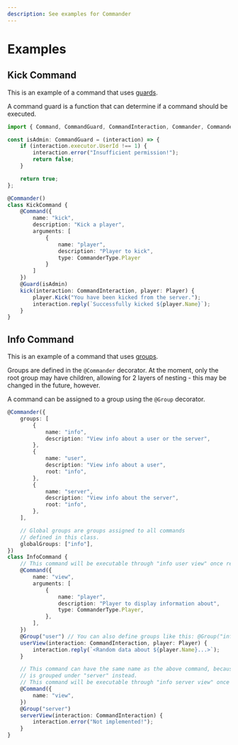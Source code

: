 ```yaml
---
description: See examples for Commander
---
```


# Examples

## Kick Command

This is an example of a command that uses [guards](/docs/guides/commands.mdx#command-guards).

A command guard is a function that can determine if a command should be executed.


```ts showLineNumbers
import { Command, CommandGuard, CommandInteraction, Commander, CommanderType, Guard } from "@rbxts/commander";

const isAdmin: CommandGuard = (interaction) => {
    if (interaction.executor.UserId !== 1) {
        interaction.error("Insufficient permission!");
        return false;
    }

    return true;
};

@Commander()
class KickCommand {
    @Command({
        name: "kick",
        description: "Kick a player",
        arguments: [
            {
                name: "player",
                description: "Player to kick",
                type: CommanderType.Player
            }
        ]
    })
    @Guard(isAdmin)
    kick(interaction: CommandInteraction, player: Player) {
        player.Kick("You have been kicked from the server.");
        interaction.reply(`Successfully kicked ${player.Name}`);
    }
}
```

## Info Command

This is an example of a command that uses [groups](/docs/guides/commands.mdx#command-groups).

Groups are defined in the `@Commander` decorator. At the moment, only the root group may
have children, allowing for 2 layers of nesting - this may be changed in the future, however.

A command can be assigned to a group using the `@Group` decorator.

```ts showLineNumbers
@Commander({
	groups: [
		{
			name: "info",
			description: "View info about a user or the server",
		},
		{
			name: "user",
			description: "View info about a user",
			root: "info",
		},
		{
			name: "server",
			description: "View info about the server",
			root: "info",
		},
	],

	// Global groups are groups assigned to all commands
	// defined in this class.
	globalGroups: ["info"],
})
class InfoCommand {
	// This command will be executable through "info user view" once registered!
	@Command({
		name: "view",
		arguments: [
			{
				name: "player",
				description: "Player to display information about",
				type: CommanderType.Player,
			},
		],
	})
	@Group("user") // You can also define groups like this: @Group("info", "user")
	userView(interaction: CommandInteraction, player: Player) {
		interaction.reply(`<Random data about ${player.Name}...>`);
	}

	// This command can have the same name as the above command, because it
	// is grouped under "server" instead.
	// This command will be executable through "info server view" once registered!
	@Command({
		name: "view",
	})
	@Group("server")
	serverView(interaction: CommandInteraction) {
		interaction.error("Not implemented!");
	}
}
```